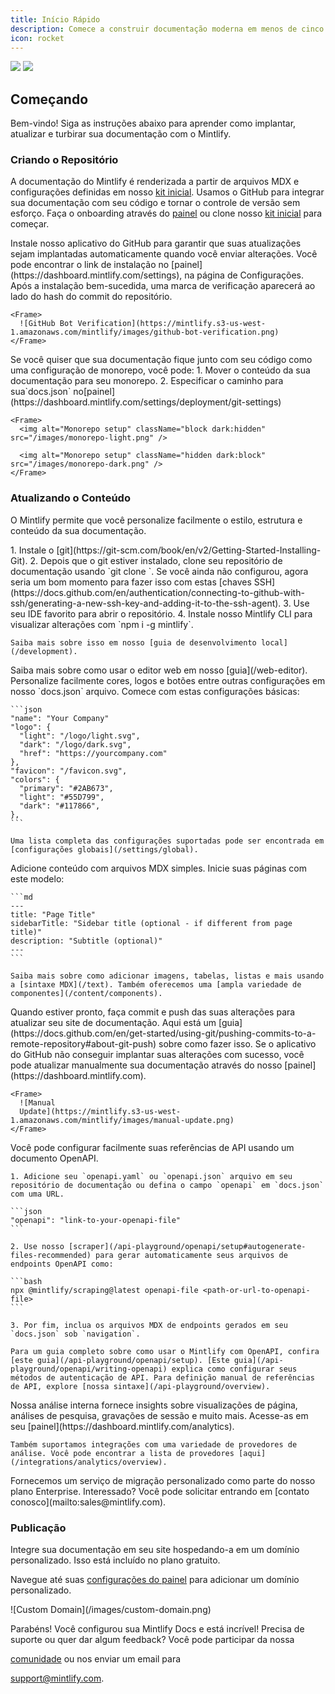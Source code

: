 ```yaml
---
title: Início Rápido
description: Comece a construir documentação moderna em menos de cinco minutos
icon: rocket
---
```


<Frame>
  <img className="block dark:hidden" src="https://mintlify-assets.b-cdn.net/hero-light.png" />

  <img className="hidden dark:block" src="https://mintlify-assets.b-cdn.net/hero-dark.png" />
</Frame>

## Começando

Bem-vindo! Siga as instruções abaixo para aprender como implantar, atualizar e
turbirar sua documentação com o Mintlify.

### Criando o Repositório

A documentação do Mintlify é renderizada a partir de arquivos MDX e configurações definidas em nosso
[kit inicial](https://github.com/mintlify/starter). Usamos o GitHub para integrar
sua documentação com seu código e tornar o controle de versão sem esforço. Faça o onboarding através do [painel](https://dashboard.mintlify.com) ou clone nosso [kit inicial](https://github.com/mintlify/starter) para começar.

<AccordionGroup>
  <Accordion icon="message-bot" title="Install the GitHub app">
    Instale nosso aplicativo do GitHub para garantir que suas atualizações sejam implantadas automaticamente quando você enviar alterações. Você pode encontrar o link de instalação no [painel](https://dashboard.mintlify.com/settings), na página de Configurações. Após a instalação bem-sucedida, uma marca de verificação aparecerá ao lado do hash do commit do repositório.

    <Frame>
      ![GitHub Bot Verification](https://mintlify.s3-us-west-1.amazonaws.com/mintlify/images/github-bot-verification.png)
    </Frame>
  </Accordion>

  <Accordion icon="code-branch" title="Monorepo Setup">
    Se você quiser que sua documentação fique junto com seu código como uma configuração de monorepo, você
    pode: 1. Mover o conteúdo da sua documentação para seu monorepo. 2. Especificar o caminho para sua`docs.json` no[painel](https://dashboard.mintlify.com/settings/deployment/git-settings)

    <Frame>
      <img alt="Monorepo setup" className="block dark:hidden" src="/images/monorepo-light.png" />

      <img alt="Monorepo setup" className="hidden dark:block" src="/images/monorepo-dark.png" />
    </Frame>
  </Accordion>
</AccordionGroup>

### Atualizando o Conteúdo

O Mintlify permite que você personalize facilmente o estilo, estrutura e conteúdo da
sua documentação.

<AccordionGroup>
  <Accordion icon="rectangle-terminal" title="Editing locally (recommended for developers)">
    1. Instale o [git](https://git-scm.com/book/en/v2/Getting-Started-Installing-Git).
    2. Depois que o git estiver instalado, clone seu repositório de documentação usando `git clone <your-repo>`. Se você ainda não configurou, agora seria um bom momento para fazer isso com estas [chaves SSH](https://docs.github.com/en/authentication/connecting-to-github-with-ssh/generating-a-new-ssh-key-and-adding-it-to-the-ssh-agent).
    3. Use seu IDE favorito para abrir o repositório.
    4. Instale nosso Mintlify CLI para visualizar alterações com `npm i -g mintlify`.

    Saiba mais sobre isso em nosso [guia de desenvolvimento local](/development).
  </Accordion>

  <Accordion icon="pen-to-square" title="Editing with the web editor">
    Saiba mais sobre como usar o editor web em nosso [guia](/web-editor).
  </Accordion>

  <Accordion icon="palette" title="Customizing to your brand">
    Personalize facilmente cores, logos e botões entre outras configurações em nosso `docs.json` arquivo. Comece com estas configurações básicas:

    ```json
    "name": "Your Company"
    "logo": {
      "light": "/logo/light.svg",
      "dark": "/logo/dark.svg",
      "href": "https://yourcompany.com"
    },
    "favicon": "/favicon.svg",
    "colors": {
      "primary": "#2AB673",
      "light": "#55D799",
      "dark": "#117866",
    },
    ```

    Uma lista completa das configurações suportadas pode ser encontrada em [configurações globais](/settings/global).
  </Accordion>

  <Accordion icon="pencil" title="Adding content">
    Adicione conteúdo com arquivos MDX simples. Inicie suas páginas com este modelo:

    ```md
    ---
    title: "Page Title"
    sidebarTitle: "Sidebar title (optional - if different from page title)"
    description: "Subtitle (optional)"
    ---
    ```

    Saiba mais sobre como adicionar imagens, tabelas, listas e mais usando a [sintaxe MDX](/text). Também oferecemos uma [ampla variedade de componentes](/content/components).
  </Accordion>

  <Accordion icon="rocket" title="Pushing changes">
    Quando estiver pronto, faça commit e push das suas alterações para atualizar seu site de documentação. Aqui está um [guia](https://docs.github.com/en/get-started/using-git/pushing-commits-to-a-remote-repository#about-git-push) sobre como fazer isso. Se o aplicativo do GitHub não conseguir implantar suas alterações com sucesso, você pode atualizar manualmente sua documentação através do nosso [painel](https://dashboard.mintlify.com).

    <Frame>
      ![Manual
      Update](https://mintlify.s3-us-west-1.amazonaws.com/mintlify/images/manual-update.png)
    </Frame>
  </Accordion>

  <Accordion icon="code-branch" title="Generating API references">
    Você pode configurar facilmente suas referências de API usando um documento OpenAPI.

    1. Adicione seu `openapi.yaml` ou `openapi.json` arquivo em seu repositório de documentação ou defina o campo `openapi` em `docs.json` com uma URL.

    ```json
    "openapi": "link-to-your-openapi-file"
    ```

    2. Use nosso [scraper](/api-playground/openapi/setup#autogenerate-files-recommended) para gerar automaticamente seus arquivos de endpoints OpenAPI como:

    ```bash
    npx @mintlify/scraping@latest openapi-file <path-or-url-to-openapi-file>
    ```

    3. Por fim, inclua os arquivos MDX de endpoints gerados em seu `docs.json` sob `navigation`.

    Para um guia completo sobre como usar o Mintlify com OpenAPI, confira [este guia](/api-playground/openapi/setup). [Este guia](/api-playground/openapi/writing-openapi) explica como configurar seus métodos de autenticação de API. Para definição manual de referências de API, explore [nossa sintaxe](/api-playground/overview).
  </Accordion>

  <Accordion icon="chart-simple" title="Adding analytics">
    Nossa análise interna fornece insights sobre visualizações de página, análises de pesquisa, gravações de sessão e muito mais. Acesse-as em seu [painel](https://dashboard.mintlify.com/analytics).

    Também suportamos integrações com uma variedade de provedores de análise. Você pode encontrar a lista de provedores [aqui](/integrations/analytics/overview).
  </Accordion>
</AccordionGroup>

<Note>
  Fornecemos um serviço de migração personalizado como parte do nosso plano Enterprise.
  Interessado? Você pode solicitar entrando em [contato conosco](mailto:sales@mintlify.com).
</Note>

### Publicação

<Accordion icon="star" title="Adding a custom domain">
  Integre sua documentação em seu site hospedando-a em um domínio personalizado. Isso está incluído no plano gratuito.

  Navegue até suas [configurações do painel](https://dashboard.mintlify.com/settings) para adicionar um domínio personalizado.

  <Frame>![Custom Domain](/images/custom-domain.png)</Frame>
</Accordion>

Parabéns! Você configurou sua Mintlify Docs e está incrível! Precisa de suporte ou quer dar algum feedback? Você pode participar da nossa

[comunidade](https://mintlify.com/community) ou nos enviar um email para

[support@mintlify.com](mailto:support@mintlify.com).
